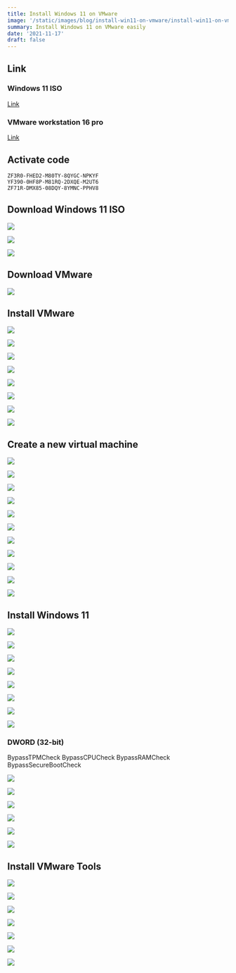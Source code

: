 ```yaml
---
title: Install Windows 11 on VMware
image: '/static/images/blog/install-win11-on-vmware/install-win11-on-vmware-cover.en.webp'
summary: Install Windows 11 on VMware easily
date: '2021-11-17'
draft: false
---
```


<YouTubeEmbed id="QPNDKe7CB0Y" />

## Link

### Windows 11 ISO

[Link](https://www.microsoft.com/zh-hk/software-download/windows11)

### VMware workstation 16 pro

[Link](https://www.vmware.com/products/workstation-pro/workstation-pro-evaluation.html)

## Activate code

```
ZF3R0-FHED2-M80TY-8QYGC-NPKYF
YF390-0HF8P-M81RQ-2DXQE-M2UT6
ZF71R-DMX85-08DQY-8YMNC-PPHV8
```

## Download Windows 11 ISO

![](/static/images/blog/install-win11-on-vmware/install-win11-on-vmware-0-1.webp)

![](/static/images/blog/install-win11-on-vmware/install-win11-on-vmware-0-2.webp)

![](/static/images/blog/install-win11-on-vmware/install-win11-on-vmware-0-3.webp)

## Download VMware

![](/static/images/blog/install-win11-on-vmware/install-win11-on-vmware-1-0.webp)

## Install VMware

![](/static/images/blog/install-win11-on-vmware/install-win11-on-vmware-1-1.webp)

![](/static/images/blog/install-win11-on-vmware/install-win11-on-vmware-1-2.webp)

![](/static/images/blog/install-win11-on-vmware/install-win11-on-vmware-1-3.webp)

![](/static/images/blog/install-win11-on-vmware/install-win11-on-vmware-1-4.webp)

![](/static/images/blog/install-win11-on-vmware/install-win11-on-vmware-1-5.webp)

![](/static/images/blog/install-win11-on-vmware/install-win11-on-vmware-1-6.webp)

![](/static/images/blog/install-win11-on-vmware/install-win11-on-vmware-1-7.webp)

![](/static/images/blog/install-win11-on-vmware/install-win11-on-vmware-1-8.webp)

## Create a new virtual machine

![](/static/images/blog/install-win11-on-vmware/install-win11-on-vmware-1.webp)

![](/static/images/blog/install-win11-on-vmware/install-win11-on-vmware-2.webp)

![](/static/images/blog/install-win11-on-vmware/install-win11-on-vmware-3.webp)

![](/static/images/blog/install-win11-on-vmware/install-win11-on-vmware-4.webp)

![](/static/images/blog/install-win11-on-vmware/install-win11-on-vmware-5.webp)

![](/static/images/blog/install-win11-on-vmware/install-win11-on-vmware-6.webp)

![](/static/images/blog/install-win11-on-vmware/install-win11-on-vmware-7.webp)

![](/static/images/blog/install-win11-on-vmware/install-win11-on-vmware-8.webp)

![](/static/images/blog/install-win11-on-vmware/install-win11-on-vmware-9.webp)

![](/static/images/blog/install-win11-on-vmware/install-win11-on-vmware-10.webp)

![](/static/images/blog/install-win11-on-vmware/install-win11-on-vmware-11.webp)

## Install Windows 11

![](/static/images/blog/install-win11-on-vmware/install-win11-on-vmware-12.webp)

![](/static/images/blog/install-win11-on-vmware/install-win11-on-vmware-13.webp)

![](/static/images/blog/install-win11-on-vmware/install-win11-on-vmware-14.webp)

![](/static/images/blog/install-win11-on-vmware/install-win11-on-vmware-15.webp)

![](/static/images/blog/install-win11-on-vmware/install-win11-on-vmware-16.webp)

![](/static/images/blog/install-win11-on-vmware/install-win11-on-vmware-17.webp)

![](/static/images/blog/install-win11-on-vmware/install-win11-on-vmware-18.webp)

![](/static/images/blog/install-win11-on-vmware/install-win11-on-vmware-19.webp)

### DWORD (32-bit)

BypassTPMCheck
BypassCPUCheck
BypassRAMCheck
BypassSecureBootCheck

![](/static/images/blog/install-win11-on-vmware/install-win11-on-vmware-20.webp)

![](/static/images/blog/install-win11-on-vmware/install-win11-on-vmware-21.webp)

![](/static/images/blog/install-win11-on-vmware/install-win11-on-vmware-22.webp)

![](/static/images/blog/install-win11-on-vmware/install-win11-on-vmware-23.webp)

![](/static/images/blog/install-win11-on-vmware/install-win11-on-vmware-24.webp)

![](/static/images/blog/install-win11-on-vmware/install-win11-on-vmware-25.webp)

## Install VMware Tools

![](/static/images/blog/install-win11-on-vmware/install-win11-on-vmware-26.webp)

![](/static/images/blog/install-win11-on-vmware/install-win11-on-vmware-27.webp)

![](/static/images/blog/install-win11-on-vmware/install-win11-on-vmware-28.webp)

![](/static/images/blog/install-win11-on-vmware/install-win11-on-vmware-29.webp)

![](/static/images/blog/install-win11-on-vmware/install-win11-on-vmware-30.webp)

![](/static/images/blog/install-win11-on-vmware/install-win11-on-vmware-31.webp)

![](/static/images/blog/install-win11-on-vmware/install-win11-on-vmware-32.webp)
